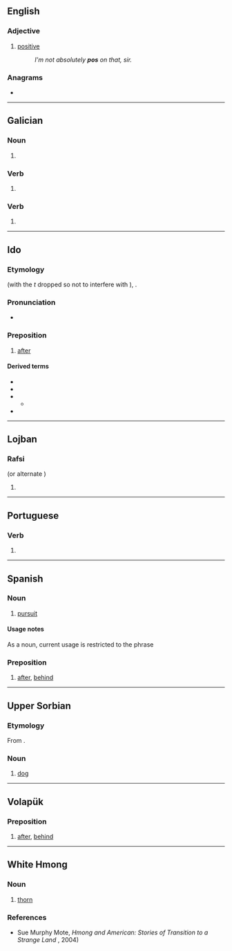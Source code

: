 {{also|POS|Pos|pòs}}
==English==

===Adjective===
{{en-adj}}

# {{lb|en|UK|slang}} [[positive]]
#: ''I'm not absolutely '''pos''' on that, sir.''

===Anagrams===
* {{anagrams|en|OPS|PSO|SOP|ops|sop}}

----

==Galician==

===Noun===
{{head|gl|noun form}}

# {{plural of|po|lang=gl}}

===Verb===
{{gl-verb-form|poñer}}

# {{gl-verb form of|poñer|er|indicative|present|singular|second}}

===Verb===
{{gl-verb-form|pór}}

# {{gl-verb form of|pór|er|indicative|present|singular|second}}

----

==Ido==

===Etymology===
{{bor|io|la|post|withtext=1}} (with the ''t'' dropped so not to interfere with {{m|io|posto||postal service, post, mail}}), {{bor|io|ru|после}}.

===Pronunciation===
* {{IPA|/pos/|/pɔs/|lang=io}}

===Preposition===
{{head|io|preposition}}

# [[after]]
#: {{ux|io|Ni drinkis kelka biri '''pos''' la ludo.|We had a few beers '''after''' the game.‎}}

====Derived terms====
* {{l|io|posa||after}}
* {{l|io|pose||then, afterwards}}
* {{l|io|depos||since, afterward}}
** {{l|io|depose||since, from that time}}
* {{l|io|pos-}}

----

==Lojban==

===Rafsi===
{{jbo-rafsi}} (or alternate {{l|jbo|rafsi}} ''{{l|jbo|po'e}}'' )

# {{jbo-rafsi of|{{l|jbo|ponse|gloss={{l|en|possess}}}}}}

----

==Portuguese==

===Verb===
{{head|pt|verb form}}

# {{obsolete spelling of|pôs|lang=pt}}

----

==Spanish==

===Noun===
{{es-noun|m|-}}

# [[pursuit]]

====Usage notes====
As a noun, current usage is restricted to the phrase {{m|es|en pos de}}

===Preposition===
{{head|es|preposition}}

# {{lb|es|archaic}} [[after|after]], [[behind]]

----

==Upper Sorbian==

===Etymology===
From {{inh|hsb|sla-pro|*pьsъ}}.

===Noun===
{{head|hsb|noun|g=m}}

# [[dog]]

----

==Volapük==

===Preposition===
{{head|vo|preposition}}

# [[after]], [[behind]]

----

==White Hmong==

===Noun===
{{head|mww|noun}}

# [[thorn]]

===References===
* Sue Murphy Mote, ''Hmong and American: Stories of Transition to a Strange Land'' {{ISBN|078641832X}}, 2004)